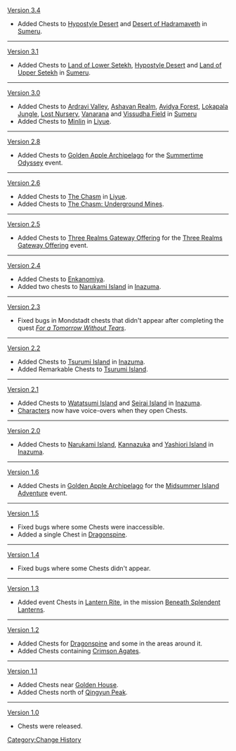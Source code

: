 [[Version 3.4]]
* Added Chests to [[Hypostyle Desert]] and [[Desert of Hadramaveth]] in [[Sumeru]].
----
[[Version 3.1]]
* Added Chests to [[Land of Lower Setekh]], [[Hypostyle Desert]] and [[Land of Upper Setekh]] in [[Sumeru]].
----
[[Version 3.0]]
* Added Chests to [[Ardravi Valley]], [[Ashavan Realm]], [[Avidya Forest]], [[Lokapala Jungle]], [[Lost Nursery]], [[Vanarana]] and [[Vissudha Field]] in [[Sumeru]]
* Added Chests to [[Minlin]] in [[Liyue]].
----
[[Version 2.8]]
* Added Chests to [[Golden Apple Archipelago/2.8|Golden Apple Archipelago]] for the [[Summertime Odyssey]] event.
----
[[Version 2.6]]
* Added Chests to [[The Chasm]] in [[Liyue]].
* Added Chests to [[The Chasm: Underground Mines]].
----
[[Version 2.5]]
* Added Chests to [[Three Realms Gateway Offering/Area|Three Realms Gateway Offering]] for the [[Three Realms Gateway Offering]] event.
----
[[Version 2.4]]
* Added Chests to [[Enkanomiya]].
* Added two chests to [[Narukami Island]] in [[Inazuma]].
----
[[Version 2.3]]
* Fixed bugs in Mondstadt chests that didn't appear after completing the quest ''[[For a Tomorrow Without Tears]]''.
----
[[Version 2.2]]
* Added Chests to [[Tsurumi Island]] in [[Inazuma]].
* Added Remarkable Chests to [[Tsurumi Island]].
----
[[Version 2.1]]
* Added Chests to [[Watatsumi Island]] and [[Seirai Island]] in [[Inazuma]].
* [[Characters]] now have voice-overs when they open Chests.
----
[[Version 2.0]]
* Added Chests to [[Narukami Island]], [[Kannazuka]] and [[Yashiori Island]] in [[Inazuma]].
----
[[Version 1.6]]
* Added Chests in [[Golden Apple Archipelago/1.6|Golden Apple Archipelago]] for the [[Midsummer Island Adventure]] event.
----
[[Version 1.5]]
* Fixed bugs where some Chests were inaccessible.
* Added a single Chest in [[Dragonspine]].
----
[[Version 1.4]]
* Fixed bugs where some Chests didn't appear.
----
[[Version 1.3]]
* Added event Chests in [[Lantern Rite]], in the mission [[Beneath Splendent Lanterns]].
----
[[Version 1.2]]
* Added Chests for [[Dragonspine]] and some in the areas around it.
* Added Chests containing [[Crimson Agate]]s.
----
[[Version 1.1]]
* Added Chests near [[Golden House]].
* Added Chests north of [[Qingyun Peak]].
----
[[Version 1.0]]
* Chests were released.
<noinclude>[[Category:Change History]]</noinclude>